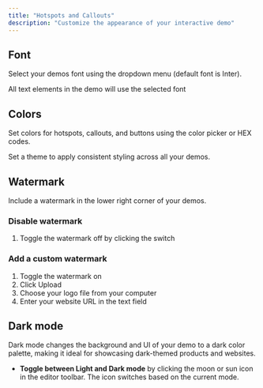 ```yaml
---
title: "Hotspots and Callouts"
description: "Customize the appearance of your interactive demo"
---
```


## Font

Select your demos font using the dropdown menu (default font is Inter).

<Info>
  All text elements in the demo will use the selected font
</Info>

## Colors

Set colors for hotspots, callouts, and buttons using the color picker or HEX codes.

<Tip>
  Set a theme to apply consistent styling across all your demos.
</Tip>

## Watermark

Include a watermark in the lower right corner of your demos.

### Disable watermark

1. Toggle the watermark off by clicking the switch

### Add a custom watermark

1. Toggle the watermark on
2. Click Upload
3. Choose your logo file from your computer
4. Enter your website URL in the text field

## Dark mode 

Dark mode changes the background and UI of your demo to a dark color palette, making it ideal for showcasing dark-themed products and websites.

- **Toggle between Light and Dark mode** by clicking the moon or sun icon in the editor toolbar. The icon switches based on the current mode.
